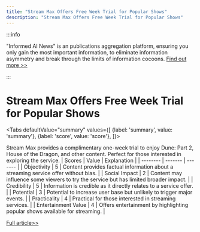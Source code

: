 ```yaml
---
title: "Stream Max Offers Free Week Trial for Popular Shows"
description: "Stream Max Offers Free Week Trial for Popular Shows"
---
```



:::info

"Informed AI News" is an publications aggregation platform, ensuring you only gain the most important information, to eliminate information asymmetry and break through the limits of information cocoons.  [Find out more >>](/docs/guides)

:::

# Stream Max Offers Free Week Trial for Popular Shows


<Tabs
	defaultValue="summary"
	values={[
	{label: 'summary', value: 'summary'},
	{label: 'score', value: 'score'},
]}>
<TabItem value="summary">


Stream Max provides a complimentary one-week trial to enjoy Dune: Part 2, House of the Dragon, and other content. Perfect for those interested in exploring the service.
</TabItem>
<TabItem value="score">
	| Scores     | Value   | Explanation |
	| -------- | ------- | ------- |
	| Objectivity  | 5    | Content provides factual information about a streaming service offer without bias.    |
	| Social Impact | 2     | Content may influence some viewers to try the service but has limited broader impact.    |
	| Credibility    | 5    | Information is credible as it directly relates to a service offer.    |
	| Potential    | 3    | Potential to increase user base but unlikely to trigger major events.    |
	| Practicality    | 4    | Practical for those interested in streaming services.    |
	| Entertainment Value    | 4    | Offers entertainment by highlighting popular shows available for streaming.    |
</TabItem>
</Tabs>

[Full article>>](https://www.cnet.com/deals/stream-max-for-free-for-1-week/#ftag=CAD590a51e)
